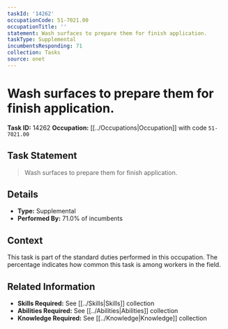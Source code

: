 ```yaml
---
taskId: '14262'
occupationCode: 51-7021.00
occupationTitle: ''
statement: Wash surfaces to prepare them for finish application.
taskType: Supplemental
incumbentsResponding: 71
collection: Tasks
source: onet
---
```

# Wash surfaces to prepare them for finish application.

**Task ID:** 14262
**Occupation:** [[../Occupations|Occupation]] with code `51-7021.00`

## Task Statement

> Wash surfaces to prepare them for finish application.

## Details

- **Type:** Supplemental
- **Performed By:** 71.0% of incumbents

## Context

This task is part of the standard duties performed in this occupation. The percentage indicates how common this task is among workers in the field.

## Related Information

- **Skills Required:** See [[../Skills|Skills]] collection
- **Abilities Required:** See [[../Abilities|Abilities]] collection
- **Knowledge Required:** See [[../Knowledge|Knowledge]] collection
